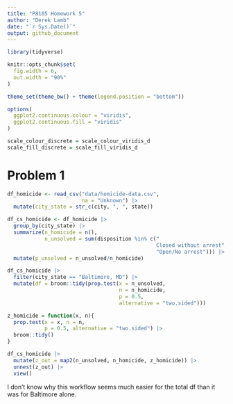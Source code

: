 ```yaml
---
title: "P8105 Homework 5"
author: "Derek Lamb"
date: "`r Sys.Date()`"
output: github_document
---
```

```r
library(tidyverse)

knitr::opts_chunk$set(
  fig.width = 6,
  out.width = "90%"
)

theme_set(theme_bw() + theme(legend.position = "bottom"))

options(
  ggplot2.continuous.colour = "viridis",
  ggplot2.continuous.fill = "viridis"
)

scale_colour_discrete = scale_colour_viridis_d
scale_fill_discrete = scale_fill_viridis_d
```

# Problem 1

```r
df_homicide <- read_csv("data/homicide-data.csv", 
                        na = "Unknown") |> 
  mutate(city_state = str_c(city, ", ", state))
```

```r
df_cs_homicide <- df_homicide |> 
  group_by(city_state) |> 
  summarize(n_homicide = n(),
            n_unsolved = sum(disposition %in% c("
                                                Closed without arrest",
                                                "Open/No arrest"))) |> 
  mutate(p_unsolved = n_unsolved/n_homicide)
```

```r
df_cs_homicide |> 
  filter(city_state == "Baltimore, MD") |> 
  mutate(df = broom::tidy(prop.test(x = n_unsolved, 
                                    n = n_homicide,
                                    p = 0.5,
                                    alternative = "two.sided")))
```

```r
z_homicide = function(x, n){
  prop.test(x = x, n = n,
            p = 0.5, alternative = "two.sided") |> 
  broom::tidy()
}
```

```r
df_cs_homicide |> 
  mutate(z_out = map2(n_unsolved, n_homicide, z_homicide)) |> 
  unnest(z_out) |> 
  view()
```

I don't know why this workflow seems much easier for the total df than it was for Baltimore alone.

